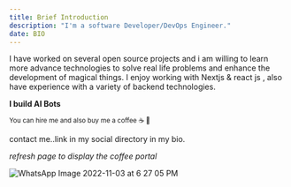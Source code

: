 ```yaml
---
title: Brief Introduction 
description: "I'm a software Developer/DevOps Engineer." 
date: BIO
---
```

 I have worked on several open source projects and i am willing to learn more advance technologies to solve real life problems and enhance the development of magical things. I enjoy working with Nextjs & react js , also have experience with a variety of backend technologies. 

**I build AI Bots**

<sub>You can hire me and also buy me a coffee ☕️ 🤗</sub>

<script data-name="BMC-Widget" data-cfasync="false" src="https://cdnjs.buymeacoffee.com/1.0.0/widget.prod.min.js" data-id="vc4cvvwvhpl" data-description="Support me on Buy me a coffee!" data-message="Thank you for visiting, you can buy me a coffee 🤗" data-color="#5F7FFF" data-position="Right" data-x_margin="18" data-y_margin="18"></script>

contact me..link in my social directory in my bio.

_refresh page to display the coffee portal_ 

![WhatsApp Image 2022-11-03 at 6 27 05 PM](https://user-images.githubusercontent.com/102603571/199701383-3b378e6f-08af-4a28-822d-5fd9e821ed67.jpeg)

